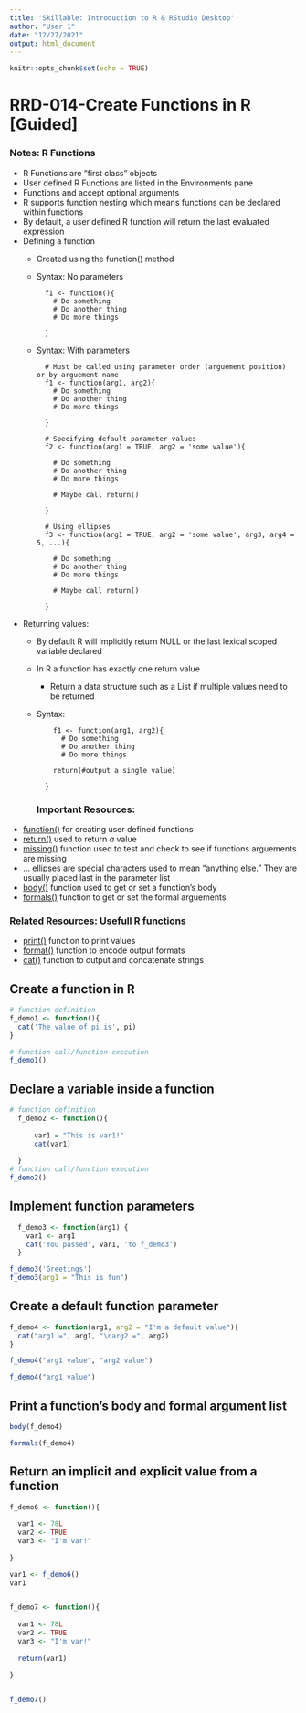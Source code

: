 ```yaml
---
title: 'Skillable: Introduction to R & RStudio Desktop'
author: "User 1"
date: "12/27/2021"
output: html_document
---
```


```r
knitr::opts_chunk$set(echo = TRUE)
```

# RRD-014-Create Functions in R [Guided]

### Notes: R Functions
- R Functions are "first class" objects
- User defined R Functions are listed in the Environments pane
- Functions and accept optional arguments
- R supports function nesting which means functions can be declared within functions
- By default, a user defined R function will return the last evaluated expression 
- Defining a function
  - Created using the function() method
  - Syntax: No parameters
    ```
      f1 <- function(){
        # Do something
        # Do another thing
        # Do more things
      
      }
    ```
  - Syntax: With parameters
    ```
      # Must be called using parameter order (arguement position) or by arguement name
      f1 <- function(arg1, arg2){
        # Do something
        # Do another thing
        # Do more things
      
      }
      
      # Specifying default parameter values
      f2 <- function(arg1 = TRUE, arg2 = 'some value'){
      
        # Do something
        # Do another thing
        # Do more things
        
        # Maybe call return()
      
      }
      
      # Using ellipses
      f3 <- function(arg1 = TRUE, arg2 = 'some value', arg3, arg4 = 5, ...){
      
        # Do something
        # Do another thing
        # Do more things
        
        # Maybe call return()
      
      }
      
    ```
- Returning values:
  - By default R will implicitly return NULL or the last lexical scoped variable declared
  - In R a function has exactly one return value
    - Return a data structure such as a List if multiple values need to be returned
  - Syntax:
    ```
        f1 <- function(arg1, arg2){
          # Do something
          # Do another thing
          # Do more things
        
        return(#output a single value)
      
      }
    ```
### Important Resources:
- [function()](https://www.rdocumentation.org/packages/base/versions/3.6.2/topics/function) for creating user defined functions
- [return()](https://faculty.nps.edu/sebuttre/home/R/functions.html) used to return *a* value
- [missing()](https://www.rdocumentation.org/packages/base/versions/3.6.2/topics/missing) function used to test and check to see if functions arguements are missing
- [...](https://faculty.nps.edu/sebuttre/home/R/functions.html) ellipses are special characters used to mean "anything else." They are usually placed last in the parameter list
- [body()](https://www.rdocumentation.org/packages/base/versions/3.6.2/topics/body) function used to get or set a function's body
- [formals()](https://www.rdocumentation.org/packages/base/versions/3.6.2/topics/formals) function to get or set the formal arguements

### Related Resources: Usefull R functions
- [print()](https://www.rdocumentation.org/packages/base/versions/3.6.2/topics/print) function to print values
- [format()](https://www.rdocumentation.org/packages/base/versions/3.6.2/topics/format) function to encode output formats
- [cat()](https://www.rdocumentation.org/packages/base/versions/3.6.2/topics/cat) function to output and concatenate strings

## Create a function in R
```r
# function definition
f_demo1 <- function(){
  cat('The value of pi is', pi)
}

# function call/function execution
f_demo1()

```
## Declare a variable inside a function
```r
# function definition
  f_demo2 <- function(){
    
      var1 = "This is var1!"
      cat(var1)
    
  }
# function call/function execution
f_demo2()

```
## Implement function parameters
```r

  f_demo3 <- function(arg1) {
    var1 <- arg1
    cat('You passed', var1, 'to f_demo3')
  }

f_demo3('Greetings')
f_demo3(arg1 = "This is fun")


```

## Create a default function parameter
```r

f_demo4 <- function(arg1, arg2 = "I'm a default value"){
  cat("arg1 =", arg1, "\narg2 =", arg2)
}

f_demo4("arg1 value", "arg2 value")

f_demo4("arg1 value")

```


## Print a function's body and formal argument list
```r

body(f_demo4)

formals(f_demo4)


```

## Return an implicit and explicit value from a function
```r

f_demo6 <- function(){
  
  var1 <- 78L
  var2 <- TRUE
  var3 <- "I'm var!"
  
}

var1 <- f_demo6()
var1


f_demo7 <- function(){
  
  var1 <- 78L
  var2 <- TRUE
  var3 <- "I'm var!"
  
  return(var1)
  
}


f_demo7()



```

